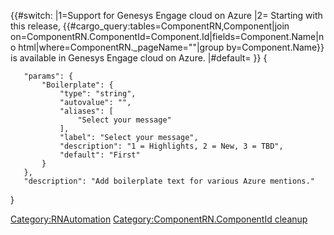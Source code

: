 {{#switch:{{{Boilerplate|}}}
|1=Support for Genesys Engage cloud on Azure
|2=
Starting with this release, {{#cargo_query:tables=ComponentRN,Component|join on=ComponentRN.ComponentId=Component.Id|fields=Component.Name|no html|where=ComponentRN._pageName="{{FULLPAGENAME}}"|group by=Component.Name}} is available in Genesys Engage cloud on Azure.
|#default=
}}<noinclude>[[Category:RNAutomation]][[Category:ComponentRN.ComponentId cleanup]]<templatedata>
{
	"params": {
		"Boilerplate": {
			"type": "string",
			"autovalue": "",
			"aliases": [
				"Select your message"
			],
			"label": "Select your message",
			"description": "1 = Highlights, 2 = New, 3 = TBD",
			"default": "First"
		}
	},
	"description": "Add boilerplate text for various Azure mentions."
}
</templatedata>
</noinclude>